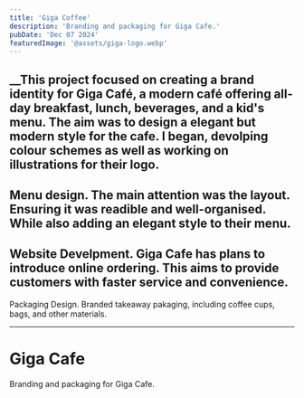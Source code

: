 ```yaml
---
title: 'Giga Coffee'
description: 'Branding and packaging for Giga Cafe.'
pubDate: 'Dec 07 2024'
featuredImage: '@assets/giga-logo.webp'
---
```




__This project focused on creating a brand identity for Giga Café, a modern café offering all-day breakfast, lunch, beverages, and a kid's menu. The aim was to design a elegant but modern style for the cafe. 
I began, devolping colour schemes as well as working on illustrations for their logo.
---
Menu design. The main attention was the layout. Ensuring it was readible and well-organised. While also adding an elegant style to their menu.
---
Website Develpment. Giga Cafe has plans to introduce online ordering. This aims to provide customers with faster service and convenience. 
---
Packaging Design. Branded takeaway pakaging, including coffee cups, bags, and other materials. 


---


<ProjectImage path={image1} alt="Giga logo"/>

<ProjectImage path={image2} alt="Giga menu"/>

<ProjectImage path={image3} alt="Giga Cafe"/>

<ProjectImage path={image4} alt="Giga Coffee"/>
<ProjectImage path={image5} alt="Giga Coffee"/>
<ProjectImage path={image6} alt="Giga Coffee"/>
<ProjectImage path={image7} alt="Giga Coffee"/>

# Giga Cafe

Branding and packaging for Giga Cafe.
